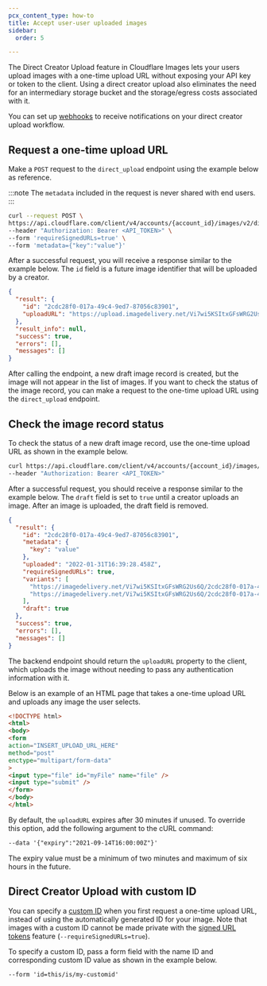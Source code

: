 ```yaml
---
pcx_content_type: how-to
title: Accept user-user uploaded images
sidebar:
  order: 5

---
```


The Direct Creator Upload feature in Cloudflare Images lets your users upload images with a one-time upload URL without exposing your API key or token to the client. Using a direct creator upload also eliminates the need for an intermediary storage bucket and the storage/egress costs associated with it.

You can set up [webhooks](/images/manage-images/configure-webhooks/) to receive notifications on your direct creator upload workflow.

## Request a one-time upload URL

Make a `POST` request to the `direct_upload` endpoint using the example below as reference.

:::note
The `metadata` included in the request is never shared with end users.
:::

```bash
curl --request POST \
https://api.cloudflare.com/client/v4/accounts/{account_id}/images/v2/direct_upload \
--header "Authorization: Bearer <API_TOKEN>" \
--form 'requireSignedURLs=true' \
--form 'metadata={"key":"value"}'
```

After a successful request, you will receive a response similar to the example below. The `id` field is a future image identifier that will be uploaded by a creator.

```json
{
  "result": {
    "id": "2cdc28f0-017a-49c4-9ed7-87056c83901",
    "uploadURL": "https://upload.imagedelivery.net/Vi7wi5KSItxGFsWRG2Us6Q/2cdc28f0-017a-49c4-9ed7-87056c83901"
  },
  "result_info": null,
  "success": true,
  "errors": [],
  "messages": []
}
```

After calling the endpoint, a new draft image record is created, but the image will not appear in the list of images. If you want to check the status of the image record, you can make a request to the one-time upload URL using the `direct_upload` endpoint.

## Check the image record status

To check the status of a new draft image record, use the one-time upload URL as shown in the example below.

```bash
curl https://api.cloudflare.com/client/v4/accounts/{account_id}/images/v1/{image_id} \
--header "Authorization: Bearer <API_TOKEN>"
```

After a successful request, you should receive a response similar to the example below. The `draft` field is set to `true` until a creator uploads an image. After an image is uploaded, the draft field is removed.

```json
{
  "result": {
    "id": "2cdc28f0-017a-49c4-9ed7-87056c83901",
    "metadata": {
      "key": "value"
    },
    "uploaded": "2022-01-31T16:39:28.458Z",
    "requireSignedURLs": true,
    "variants": [
      "https://imagedelivery.net/Vi7wi5KSItxGFsWRG2Us6Q/2cdc28f0-017a-49c4-9ed7-87056c83901/public",
      "https://imagedelivery.net/Vi7wi5KSItxGFsWRG2Us6Q/2cdc28f0-017a-49c4-9ed7-87056c83901/thumbnail"
    ],
    "draft": true
  },
  "success": true,
  "errors": [],
  "messages": []
}
```

The backend endpoint should return the `uploadURL` property to the client, which uploads the image without needing to pass any authentication information with it.

Below is an example of an HTML page that takes a one-time upload URL and uploads any image the user selects.

```html
<!DOCTYPE html>
<html>
<body>
<form
action="INSERT_UPLOAD_URL_HERE"
method="post"
enctype="multipart/form-data"
>
<input type="file" id="myFile" name="file" />
<input type="submit" />
</form>
</body>
</html>
```

By default, the `uploadURL` expires after 30 minutes if unused. To override this option, add the following argument to the cURL command:

```txt
--data '{"expiry":"2021-09-14T16:00:00Z"}'
```

The expiry value must be a minimum of two minutes and maximum of six hours in the future.

## Direct Creator Upload with custom ID

You can specify a [custom ID](/images/upload-images/upload-custom-path/) when you first request a one-time upload URL, instead of using the automatically generated ID for your image. Note that images with a custom ID cannot be made private with the [signed URL tokens](/images/manage-images/serve-images/serve-private-images) feature (`--requireSignedURLs=true`).

To specify a custom ID, pass a form field with the name ID and corresponding custom ID value as shown in the example below.

```txt
--form 'id=this/is/my-customid'
```
